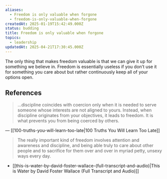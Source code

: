 ```yaml
---
aliases:
  - Freedom is only valuable when forgone
  - freedom-is-only-valuable-when-forgone
createdAt: 2025-01-19T15:42:49.000Z
status: budding
title: Freedom is only valuable when forgone
topics:
  - leadership
updatedAt: 2025-04-21T17:30:45.000Z
---
```

The only thing that makes freedom valuable is that we can give it up for something we believe in. Freedom is essentially useless if you don’t use it for something you care about but rather continuously keep all of your options open.

## References

> …discipline coincides with coercion only when it is needed to serve someone whose interests are not aligned to yours. Instead, when discipline originates from your objectives, it leads to freedom. It is what prevents you from being coerced by others.

— [[100-truths-you-will-learn-too-late|100 Truths You Will Learn Too Late]]

> The really important kind of freedom involves attention and awareness and discipline, and being able truly to care about other people and to sacrifice for them over and over in myriad petty, unsexy ways every day.

- [[this-is-water-by-david-foster-wallace-(full-transcript-and-audio)|This is Water by David Foster Wallace (Full Transcript and Audio)]]

